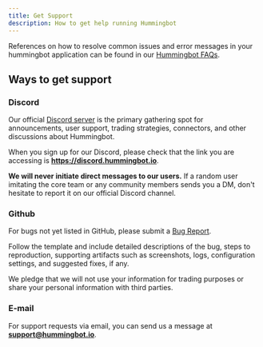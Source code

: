 ```yaml
---
title: Get Support
description: How to get help running Hummingbot
---
```



References on how to resolve common issues and error messages in your hummingbot application can be found in our [Hummingbot FAQs](/resources/faq/).

<Callout
  type="danger"
  body="Beware of scammers imitating core team and community members. We will NEVER solicit funds from our users, and we will NEVER ask anyone for any sensitive information, e.g., passwords, private keys, etc."
/>

## Ways to get support

### Discord

Our official [Discord server](https://discord.hummingbot.io) is the primary gathering spot for announcements, user support, trading strategies, connectors, and other discussions about Hummingbot.

When you sign up for our Discord, please check that the link you are accessing is **https://discord.hummingbot.io**.

**We will never initiate direct messages to our users.** If a random user imitating the core team or any community members sends you a DM, don't hesitate to report it on our official Discord channel.

<Callout
  type="note"
  body="Currently, our Discord server is the only officially-supported online Hummingbot community. We do not maintain any other communities on Telegram, WeChat, Slack, or other applications. Please beware that any such communities (except for the official Hummingbot Discord) may be scams."
/>

### Github

For bugs not yet listed in GitHub, please submit a [Bug Report](https://github.com/CoinAlpha/hummingbot/issues/new?assignees=&labels=bug&template=bug_report.md&title=%5BBUG%5D).

Follow the template and include detailed descriptions of the bug, steps to reproduction, supporting artifacts such as screenshots, logs, configuration settings, and suggested fixes, if any.

We pledge that we will not use your information for trading purposes or share your personal information with third parties.

### E-mail

For support requests via email, you can send us a message at **support@hummingbot.io**.
